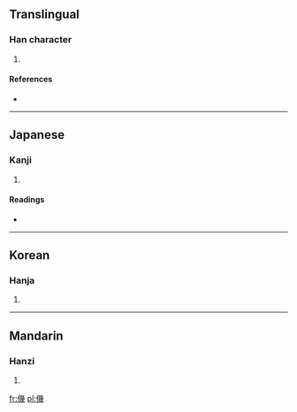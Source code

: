 ==Translingual==

===Han character===
{{Han char|rn=9|rad=人|as=12|sn=14|four=|canj=人女戈戈 (OVII)}}

# {{defn|Han|sort=人12}}

====References====
* {{Han ref|kx=0117.030|dkj=01106|dj=0248.090|hdz=10223.050|uh=50DF|ud=20703}}

----

==Japanese==

===Kanji===
{{ja-kanji|grade=|rs=人12}}

# {{defn|Japanese|sort=人12}}

====Readings====
* {{ja-readings|on=[[き]] (ki), [[げ]] (ge)|kun=[[よくつつしむ]] (yokutsutsushimu), [[ちかい]] (chikai)}}

----

==Korean==

===Hanja===
{{ko-hanja|hangeul=기|rv=gi|mr=ki}}

# {{defn|Korean|sort=人12}}

----

==Mandarin==

===Hanzi===
{{cmn-hanzi|pin=[[jī]] ([[ji1]]), [[jiào]] ([[jiao4]])|wg=chi<sup>1</sup>, chiao<sup>4</sup>}}

# {{defn|Mandarin|sort=人12}}

[[fr:僟]]
[[pl:僟]]